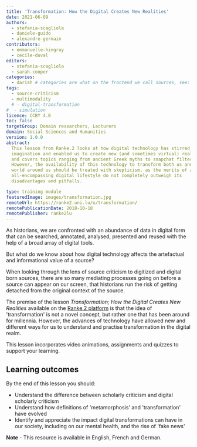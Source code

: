 ```yaml
---
title: 'Transformation: How the Digital Creates New Realities'
date: 2021-06-09
authors:
  - stefania-scagliola
  - daniele-guido
  - alexandre-germain
contributors:
  - emmanuelle-hingray
  - cecile-duval
editors:
  - stefania-scagliola
  - sarah-cooper
categories:
  - dariah # categories are what on the frontend we call sources, see: https://campus.dariah.eu/sources. A category listed here must exist in /contents/data/category.yaml. Do not create new categories unless you get a go-ahead from DARIAH-Campus editors.
tags:
  - source-criticism
  - multimodality
  # - digital-transformation
#  - simulation
licence: CCBY 4.0
toc: false
targetGroup: Domain researchers, Lecturers
domain: Social Sciences and Humanities
version: 1.0.0
abstract:
  This lesson from Ranke.2 looks at how digital technology has stirred our
  imagination and enabled us to create new (and sometimes virtual) realities;
  and covers topics ranging from ancient Greek myths to snapchat filters.
  However, the availability of this technology to transform both us and the
  world around us should be treated with skepticism, as the merits of an
  all-encompassing digital lifestyle do not completely outweigh its
  disadvantages and pitfalls.

type: training module
featuredImage: images/transformation.jpg
remoteUrl: https://ranke2.uni.lu/u/transformation/
remotePublicationDate: 2018-10-18
remotePublisher: ranke2lu
---
```


As historians, we are confronted with an abundance of data in digital form that
can be searched, annotated, analysed, presented and reused with the help of a
broad array of digital tools.

But what do we know about how digital technology affects the artefactual and
informational value of a source?

When looking through the lens of source criticism to digitized and digital born
sources, there are so many mediating processes going on before a source can
appear on our screen, that historians run the risk of getting detached from the
original context of the source.

The premise of the lesson _Transformation; How the Digital Creates New
Realities_ available on the
[Ranke.2 platform](https://ranke2.uni.lu/u/transformation/) is that the idea of
'transformation' is not a novel concept, but rather one that has been around for
millennia. However, the advances of technology have allowed new and different
ways for us to understand and practise transformation in the digital realm.

This lesson incorporates video animations, assignments and quizzes to support
your learning.

## Learning outcomes

By the end of this lesson you should:

- Understand the difference between scholarly criticism and digital scholarly
  criticism
- Understand how definitions of 'metamorphosis' and 'transformation' have
  evolved
- Identify and appreciate the impact digital transformations can have in our
  society, including on our mental health, and the rise of 'fake news'

**Note** - This resource is available in English, French and German.

<CTA
  title="Interested in learning more?"
  subtitle="Check out Transformation: How the Digital Creates New Realities lesson on Ranke 2"
  url="https://ranke2.uni.lu/u/transformation/"
/>
